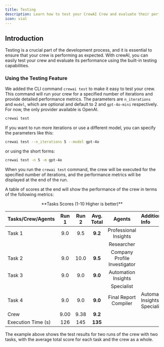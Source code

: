 ```yaml
---
title: Testing
description: Learn how to test your CrewAI Crew and evaluate their performance.
icon: vial
---
```


## Introduction

Testing is a crucial part of the development process, and it is essential to ensure that your crew is performing as expected. With crewAI, you can easily test your crew and evaluate its performance using the built-in testing capabilities.

### Using the Testing Feature

We added the CLI command `crewai test` to make it easy to test your crew. This command will run your crew for a specified number of iterations and provide detailed performance metrics. The parameters are `n_iterations` and `model`, which are optional and default to 2 and `gpt-4o-mini` respectively. For now, the only provider available is OpenAI.

```bash
crewai test
```

If you want to run more iterations or use a different model, you can specify the parameters like this:

```bash
crewai test --n_iterations 5 --model gpt-4o
```

or using the short forms:

```bash
crewai test -n 5 -m gpt-4o
```

When you run the `crewai test` command, the crew will be executed for the specified number of iterations, and the performance metrics will be displayed at the end of the run.

A table of scores at the end will show the performance of the crew in terms of the following metrics:

<center>**Tasks Scores (1-10 Higher is better)**</center>

| Tasks/Crew/Agents  | Run 1 | Run 2 | Avg. Total | Agents                         | Additional Info                  |
|:------------------|:-----:|:-----:|:----------:|:------------------------------:|:---------------------------------|
| Task 1        |  9.0  |  9.5  |    **9.2**     | Professional Insights          |                                  |
|                    |       |       |            | Researcher                     |                                  |
| Task 2        |  9.0  | 10.0  |    **9.5**     | Company Profile Investigator   |                                  |
| Task 3        |  9.0  |  9.0  |    **9.0**     | Automation Insights            |                                  |
|                    |       |       |            | Specialist                     |                                  |
| Task 4        |  9.0  |  9.0  |    **9.0**     | Final Report Compiler          | Automation Insights Specialist   |
| Crew         | 9.00  | 9.38  |    **9.2**     |                                |                                  |
| Execution Time (s) |  126  |  145  |    **135**     |                                |                                  |

The example above shows the test results for two runs of the crew with two tasks, with the average total score for each task and the crew as a whole.
